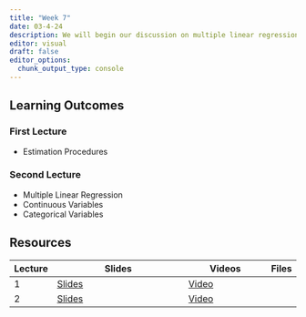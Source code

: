```yaml
---
title: "Week 7"
date: 03-4-24
description: We will begin our discussion on multiple linear regression.
editor: visual
draft: false
editor_options: 
  chunk_output_type: console
---
```


## Learning Outcomes

### First Lecture

-   Estimation Procedures

### Second Lecture

-   Multiple Linear Regression
-   Continuous Variables
-   Categorical Variables

## Resources

| Lecture | Slides                                                         | Videos                                | Files |
|---------|----------------------------------------------------------------|---------------------------------------|-------|
| 1       | [Slides](https://m408.inqs.info/lectures/7a.html#/title-slide) | [Video](https://youtu.be/ZG3DlZREBbk) |       |
| 2       | [Slides](https://m408.inqs.info/lectures/7b.html#/title-slide) | [Video](https://youtu.be/VxiaGL-grYU) |       |
